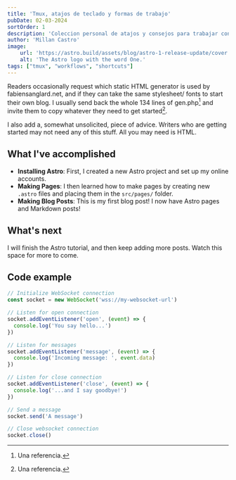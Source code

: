 ```yaml
---
title: 'Tmux, atajos de teclado y formas de trabajo'
pubDate: 02-03-2024
sortOrder: 1
description: 'Coleccion personal de atajos y consejos para trabajar con tmux.'
author: 'Millan Castro'
image:
    url: 'https://astro.build/assets/blog/astro-1-release-update/cover.jpeg' 
    alt: 'The Astro logo with the word One.'
tags: ["tmux", "workflows", "shortcuts"]
---
```

Readers occasionally request which static HTML generator is used by fabiensanglard.net, and if they can take the same stylesheet/ fonts to start their own blog. I usually send back the whole 134 lines of gen.php[^1] and invite them to copy whatever they need to get started[^2].

I also add a, somewhat unsolicited, piece of advice. Writers who are getting started may not need any of this stuff. All you may need is HTML.

## What I've accomplished

* **Installing Astro**: First, I created a new Astro project and set up my online accounts.
* **Making Pages**: I then learned how to make pages by creating new `.astro` files and placing them in the `src/pages/` folder.
* **Making Blog Posts**: This is my first blog post! I now have Astro pages and Markdown posts!

## What's next

I will finish the Astro tutorial, and then keep adding more posts. Watch this space for more to come.



## Code example

```javascript
// Initialize WebSocket connection
const socket = new WebSocket('wss://my-websocket-url')

// Listen for open connection
socket.addEventListener('open', (event) => {
  console.log('You say hello...')
})

// Listen for messages
socket.addEventListener('message', (event) => {
  console.log('Incoming message: ', event.data)
})

// Listen for close connection
socket.addEventListener('close', (event) => {
  console.log('...and I say goodbye!')
})

// Send a message
socket.send('A message')

// Close websocket connection
socket.close()
```



 [^1]: Una referencia.
 [^2]: Una referencia.